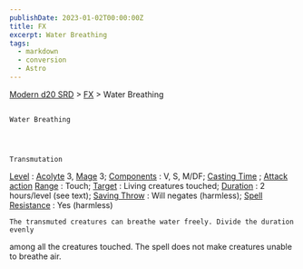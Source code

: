 ```yaml
---
publishDate: 2023-01-02T00:00:00Z
title: FX
excerpt: Water Breathing
tags:
  - markdown
  - conversion
  - Astro
---
```


[Modern d20 SRD](/#modernD20) >
[FX](modern-d20-srd-fx-index) > Water Breathing

##

    Water Breathing




    Transmutation

[Level](modern-d20-srd-fx-level)
:
[Acolyte](modern-d20-srd-classes-advanced-acolyte)
3,
[Mage](modern-d20-srd-classes-advanced-mage)
3;
[Components](modern-d20-srd-fx-components)
: V, S, M/DF;
[Casting Time](modern-d20-srd-fx-casting-time)
;
[Attack action](modern-d20-srd-combat-attack-actions)
[Range](modern-d20-srd-fx-range)
: Touch;
[Target](modern-d20-srd-fx-target)
: Living creatures touched;
[Duration](modern-d20-srd-fx-duration)
: 2 hours/level (see text);
[Saving Throw](modern-d20-srd-basics-saving-throws)
: Will negates (harmless);
[Spell Resistance](modern-d20-srd-special-abilities-spell-resistance)
: Yes (harmless)

    The transmuted creatures can breathe water freely. Divide the duration evenly

among all the creatures touched. The spell does not make creatures unable to
breathe air.
